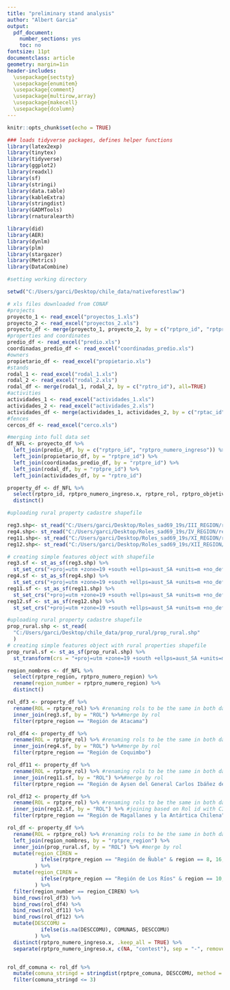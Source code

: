 ```yaml
---
title: "preliminary stand analysis"
author: "Albert Garcia"
output:
  pdf_document:
    number_sections: yes
    toc: no
fontsize: 11pt    
documentclass: article
geometry: margin=1in
header-includes: 
  \usepackage{sectsty}
  \usepackage{enumitem}
  \usepackage{comment}
  \usepackage{multirow,array}
  \usepackage{makecell}
  \usepackage{dcolumn}
---
```


```r
knitr::opts_chunk$set(echo = TRUE)

### loads tidyverse packages, defines helper functions
library(latex2exp)
library(tinytex)
library(tidyverse)
library(ggplot2)
library(readxl)
library(sf)
library(stringi)
library(data.table)
library(kableExtra)
library(stringdist)
library(GADMTools)
library(rnaturalearth)

library(did)
library(AER)
library(dynlm)
library(plm)
library(stargazer)
library(Metrics)
library(DataCombine)

```




``` r
#setting working directory

setwd("C:/Users/garci/Desktop/chile_data/nativeforestlaw")

# xls files downloaded from CONAF
#projects
proyecto_1 <- read_excel("proyectos_1.xls")
proyecto_2 <- read_excel("proyectos_2.xls")
proyecto_df <- merge(proyecto_1, proyecto_2, by = c("rptpro_id", "rptpro_numero_ingreso"), all=TRUE)
#properties and coordinates
predio_df <- read_excel("predio.xls")
coordinadas_predio_df <- read_excel("coordinadas_predio.xls")
#owners
propietario_df <- read_excel("propietario.xls")
#stands
rodal_1 <- read_excel("rodal_1.xls")
rodal_2 <- read_excel("rodal_2.xls")
rodal_df <- merge(rodal_1, rodal_2, by = c("rptro_id"), all=TRUE)
#activities
actividades_1 <- read_excel("actividades_1.xls")
actividades_2 <- read_excel("actividades_2.xls")
actividades_df <- merge(actividades_1, actividades_2, by = c("rptac_id"), all=TRUE)
#fences
cercos_df <- read_excel("cerco.xls")

#merging into full data set
df_NFL <- proyecto_df %>%
  left_join(predio_df, by = c("rptpro_id", "rptpro_numero_ingreso")) %>%
  left_join(propietario_df, by = "rptpre_id") %>%
  left_join(coordinadas_predio_df, by = "rptpre_id") %>%
  left_join(rodal_df, by = "rptpre_id") %>%
  left_join(actividades_df, by = "rptro_id")


```



``` r

property_df <- df_NFL %>%
  select(rptpro_id, rptpro_numero_ingreso.x, rptpre_rol, rptpro_objetivo_manejo, rptro_id, rptpro_tipo_concurso, rptpro_puntaje, rptpro_ano, rptpre_id, rptpre_comuna, rptpre_region, rptpro_superficie, rptpro_monto_total, rptpro_monto_ordenacion, rptpro_monto_actividades, rptprop_nombre, rptprop_etnia, rptprop_apellido_paterno, rptprop_apellido_materno) %>%
  distinct()

```


``` r

#uploading rural property cadastre shapefile

reg3.shp<- st_read("C:/Users/garci/Desktop/Roles_sad69_19s/III_REGION/rroles_3.shp")
reg4.shp<- st_read("C:/Users/garci/Desktop/Roles_sad69_19s/IV_REGION/region_4.shp")
reg11.shp<- st_read("C:/Users/garci/Desktop/Roles_sad69_19s/XI_REGION/region_11.shp")
reg12.shp<- st_read("C:/Users/garci/Desktop/Roles_sad69_19s/XII_REGION/PREDIOS-MARZO2007.shp")

# creating simple features object with shapefile
reg3.sf <- st_as_sf(reg3.shp) %>%
  st_set_crs("+proj=utm +zone=19 +south +ellps=aust_SA +units=m +no_defs")
reg4.sf <- st_as_sf(reg4.shp) %>%
  st_set_crs("+proj=utm +zone=19 +south +ellps=aust_SA +units=m +no_defs")
reg11.sf <- st_as_sf(reg11.shp) %>%
  st_set_crs("+proj=utm +zone=19 +south +ellps=aust_SA +units=m +no_defs")
reg12.sf <- st_as_sf(reg12.shp) %>%
  st_set_crs("+proj=utm +zone=19 +south +ellps=aust_SA +units=m +no_defs")

#uploading rural property cadastre shapefile
prop_rural.shp <- st_read(
  "C:/Users/garci/Desktop/chile_data/prop_rural/prop_rural.shp"
  )
# creating simple features object with rural properties shapefile
prop_rural.sf <- st_as_sf(prop_rural.shp) %>%
  st_transform(crs = "+proj=utm +zone=19 +south +ellps=aust_SA +units=m +no_defs")
```



``` r

region_nombres <- df_NFL %>%
  select(rptpre_region, rptpro_numero_region) %>%
  rename(region_number = rptpro_numero_region) %>%
  distinct() 

rol_df3 <- property_df %>%
  rename(ROL = rptpre_rol) %>% #renaming rols to be the same in both datasets
  inner_join(reg3.sf, by = "ROL") %>%#merge by rol
  filter(rptpre_region == "Región de Atacama")

rol_df4 <- property_df %>%
  rename(ROL = rptpre_rol) %>% #renaming rols to be the same in both datasets
  inner_join(reg4.sf, by = "ROL") %>%#merge by rol
  filter(rptpre_region == "Región de Coquimbo")

rol_df11 <- property_df %>%
  rename(ROL = rptpre_rol) %>% #renaming rols to be the same in both datasets
  inner_join(reg11.sf, by = "ROL") %>%#merge by rol
  filter(rptpre_region == "Región de Aysen del General Carlos Ibáñez del Campo")

rol_df12 <- property_df %>%
  rename(ROL = rptpre_rol) %>% #renaming rols to be the same in both datasets
  inner_join(reg12.sf, by = "ROL") %>% #joining based on Rol id with CIREN data
  filter(rptpre_region == "Región de Magallanes y la Antártica Chilena")

rol_df <- property_df %>%
  rename(ROL = rptpre_rol) %>% #renaming rols to be the same in both datasets
  left_join(region_nombres, by = "rptpre_region") %>%
  inner_join(prop_rural.sf, by = "ROL") %>% #merge by rol
  mutate(region_CIREN =
           ifelse(rptpre_region == "Región de Ñuble" & region == 8, 16, region)
         ) %>%
  mutate(region_CIREN =
           ifelse(rptpre_region == "Región de Los Ríos" & region == 10, 14, region_CIREN)
         ) %>%
  filter(region_number == region_CIREN) %>%
  bind_rows(rol_df3) %>%
  bind_rows(rol_df4) %>%
  bind_rows(rol_df11) %>%
  bind_rows(rol_df12) %>%
  mutate(DESCCOMU =
           ifelse(is.na(DESCCOMU), COMUNAS, DESCCOMU)
         ) %>%
  distinct(rptpro_numero_ingreso.x, .keep_all = TRUE) %>%
  separate(rptpro_numero_ingreso.x, c(NA, "contest"), sep = "-", remove = FALSE)


rol_df_comuna <- rol_df %>%
  mutate(comuna_stringd = stringdist(rptpre_comuna, DESCCOMU, method = "dl")) %>%
  filter(comuna_stringd <= 3)
```